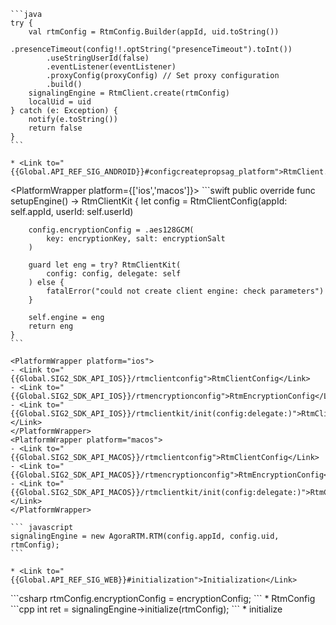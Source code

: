 <PlatformWrapper platform='android'>

    ```java
    try {
        val rtmConfig = RtmConfig.Builder(appId, uid.toString())
            .presenceTimeout(config!!.optString("presenceTimeout").toInt())
            .useStringUserId(false)
            .eventListener(eventListener)
            .proxyConfig(proxyConfig) // Set proxy configuration
            .build()
        signalingEngine = RtmClient.create(rtmConfig)
        localUid = uid
    } catch (e: Exception) {
        notify(e.toString())
        return false
    }
    ```

    * <Link to="{{Global.API_REF_SIG_ANDROID}}#configcreatepropsag_platform">RtmClient.create</Link>
</PlatformWrapper>

<PlatformWrapper platform={['ios','macos']}>
    ```swift
    public override func setupEngine() -> RtmClientKit {
        let config = RtmClientConfig(appId: self.appId, userId: self.userId)

        config.encryptionConfig = .aes128GCM(
            key: encryptionKey, salt: encryptionSalt
        )

        guard let eng = try? RtmClientKit(
            config: config, delegate: self
        ) else {
            fatalError("could not create client engine: check parameters")
        }

        self.engine = eng
        return eng
    }
    ```

    <PlatformWrapper platform="ios">
    - <Link to="{{Global.SIG2_SDK_API_IOS}}/rtmclientconfig">RtmClientConfig</Link>
    - <Link to="{{Global.SIG2_SDK_API_IOS}}/rtmencryptionconfig">RtmEncryptionConfig</Link>
    - <Link to="{{Global.SIG2_SDK_API_IOS}}/rtmclientkit/init(config:delegate:)">RtmClientKit(config:delegate:)</Link>
    </PlatformWrapper>
    <PlatformWrapper platform="macos">
    - <Link to="{{Global.SIG2_SDK_API_MACOS}}/rtmclientconfig">RtmClientConfig</Link>
    - <Link to="{{Global.SIG2_SDK_API_MACOS}}/rtmencryptionconfig">RtmEncryptionConfig</Link>
    - <Link to="{{Global.SIG2_SDK_API_MACOS}}/rtmclientkit/init(config:delegate:)">RtmClientKit(config:delegate:)</Link>
    </PlatformWrapper>
</PlatformWrapper>

<PlatformWrapper platform='web'>    

    ``` javascript
    signalingEngine = new AgoraRTM.RTM(config.appId, config.uid, rtmConfig);
    ```

    * <Link to="{{Global.API_REF_SIG_WEB}}#initialization">Initialization</Link>
</PlatformWrapper>

<PlatformWrapper platform = 'unity'>
    ```csharp
    rtmConfig.encryptionConfig = encryptionConfig;
    ```
    * <Link to="{{Global.API_REF_SIG_UNITY}}#configrtmpropsag_platform">RtmConfig</Link>
</PlatformWrapper>

<PlatformWrapper platform='linux-cpp'>
    ```cpp
    int ret = signalingEngine->initialize(rtmConfig);
    ```
    * <Link to="{{Global.API_REF_SIG_LNX_CPP}}#configinitpropsag_platform">initialize</Link>
</PlatformWrapper>